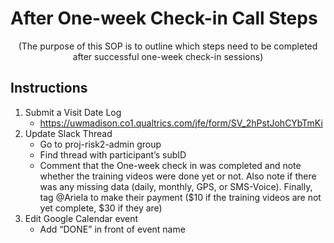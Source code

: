 # After One-week Check-in Call Steps {#sec-after_check_in_steps}


<center>(The purpose of this SOP is to outline which steps need to be completed after successful one-week check-in sessions)</center>

## Instructions

1.  Submit a Visit Date Log
    -   <https://uwmadison.co1.qualtrics.com/jfe/form/SV_2hPstJohCYbTmKi>\
2.  Update Slack Thread
    -   Go to proj-risk2-admin group
    -   Find thread with participant's subID
    -   Comment that the One-week check in was completed and note whether the training videos were done yet or not. Also note if there was any missing data (daily, monthly, GPS, or SMS-Voice). Finally, tag \@Ariela to make their payment (\$10 if the training videos are not yet complete, \$30 if they are)
3.  Edit Google Calendar event
    -   Add "DONE" in front of event name
